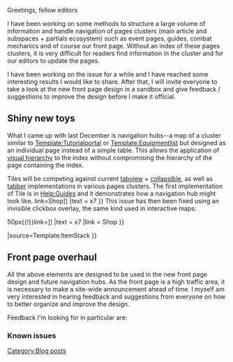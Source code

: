 Greetings, fellow editors

I have been working on some methods to structure a large volume of information and handle navigation of pages clusters (main article and subspaces + partials ecosystem) such as event pages, guides, combat mechanics and of course our front page. Without an index of these pages clusters, it is very difficult for readers find information in the cluster and for our editors to update the pages.

I have been working on the issue for a while and I have reached some interesting results I would like to share. After that, I will invite everyone to take a look at the new front page design in a sandbox and give feedback / suggestions to improve the design before I make it official.

==Shiny new toys==
What I came up with last December is navigation hubs--a map of a cluster similar to [[Template:Tutorialportal]] or [[Template:Equipmentlist]] but designed as an individual page instead of a simple table. This allows the application of [https://en.wikipedia.org/wiki/Visual_hierarchy visual hierarchy] to the index without compromising the hierarchy of the page containing the index.

{{Tile
|height=150px
|text-height=150px
|header=Tiles
|overflow=scroll
|content=
This results in the creation of [[Template:Tile]]. The template is designed to act like an item in search results. It gives a short snippet of the page and a link to the full page.

The snippet is created by clipping a partial transclusion of the full page. Vertical scrollbar can be enabled as an option
}}
{{Tile
|height=210px
|text-height=160px
|content=
{{:Template:Tile/doc}}
|source=Template:Tile
|image=DD Inazuma 037 Full.png
|image-pos=top:-80px
|rgba=148,101,55,0.4
}}
{{clear}}
Tiles will be competing against current [[Help:Tabview|tabview]] + [[Help:Collapsing|collapsible]], as well as [[Help:Tabber|tabber]] implementations in various pages clusters. The first implementation of Tile is in [[Help:Guides]] and it demonstrates how a navigation hub might look like.
{{Tile
|height=340px
|width=80%
|text-height=300px
|header=Clickbox
|content=
Remember that [[Template:ItemStack]] I introduced two years ago? When linking to a page using the built-in image link, there exists a blind spot over the text area as seen below

{{ItemStack
|item = [[File:Improvement material.png{{!}}50px{{!}}link=Shop]]
|text = x7
}}
This issue has then been fixed using an invisible clickbox overlay, the same kind used in interactive maps:

{{ItemStack
|item = [[File:Improvement material.png{{!}}50px{{!}}link=]]
|text = x7
|link = Shop
}}

|source=Template:ItemStack
}}
{{Tile
|height=210px
|width=100%
|text-height=160px
|header=Animated tiles
|content=
Combining Tile, clickbox overlay and Oasis theme's default classes and it is possible to create a variety of responsive elements. One of which is as seen below
{{FrontpageHeaderButton
|content=
<div style="color:white;padding:10px"><h3>Na</h3>
</div>
|image=Anime akatsuki.png
|image-pos=top:-260px;left:-70px;
|link=Akatsuki
}}
{{FrontpageHeaderButton
|content=
<div style="color:white;padding:10px"><h3>No</h3>
</div>
|image=Anime hibiki.png
|image-pos=top:-270px;left:-40px;
|link=Hibiki
}}
{{FrontpageHeaderButton
|content=
<div style="color:white;padding:10px"><h3>De</h3>
</div>
|image=Anime ikazuchi.png
|image-pos=top:-250px;left:-10px;
|link=Ikazuchi
}}
{{FrontpageHeaderButton
|content=
<div style="color:white;padding:10px"><h3>Su</h3>
</div>
|image=Anime inazuma.png
|image-pos=top:-260px;left:-10px;
|link=Inazuma
}}
|source=Template:FrontpageHeaderButton
}}
{{clear}}
==Front page overhaul==

All the above elements are designed to be used in the new front page design and future navigation hubs. As the front page is a high traffic area, it is necessary to make a site-wide announcement ahead of time. I myself am very interested in hearing feedback and suggestions from everyone on how to better organize and improve the design.

{{FrontpageNewsfeed
|height=60px
|content=Click on this message to visit the sandbox page.
|link=Sandbox/Frontpage/Tile
}}

Feedback I'm looking for in particular are:
{{FrontpageNewsfeed
|height=30px|color=lime
|content=I expected <item> to be at <location>.
}}
{{FrontpageNewsfeed
|height=30px|color=lime
|content=I expected <action> to have <effect>.
}}
{{FrontpageNewsfeed
|height=30px|color=lime
|content=I use <item> a lot. Please make it more accessible.
}}
{{FrontpageNewsfeed
|height=30px|color=lime
|content=I think <item> should belong to <dropdown> or <section>
}}
{{FrontpageNewsfeed
|height=30px|color=lime
|content=I think <item> should be on top/below/before/after <item>
}}
{{FrontpageNewsfeed
|height=30px|color=lime
|content=I prefer <item> to be of <style> or in <color>
}}
{{FrontpageNewsfeed
|height=30px|color=lime
|content=I find <item> to be working incorrectly in <browser> or <monitor size>
}}
{{clear}}
===Known issues===
{{FrontpageNewsfeed
|height=30px|color=red
|content=Dropdown list should be displayed on hover, not click
}}
{{FrontpageNewsfeed
|height=30px|color=red
|content=Color of animated tiles and buttons cannot be changed
}}
{{FrontpageNewsfeed
|height=70px|color=gray
|content=<s>Broken mobile compatibility</s>
:Issue dropped. Wikia uses its own mobile front page which cannot be edited
}}
{{FrontpageNewsfeed
|height=30px|color=red
|content=Monobook skin does not have comparable Oasis's button classes
}}
[[Category:Blog posts]]  </style></item></item></item></section></dropdown></item></item></effect></action></location></item><ac_metadata title="Navigation hubs, Tiles and Front page overhaul" related_topics="Suggestion|Kancolle Wiki"> </ac_metadata>